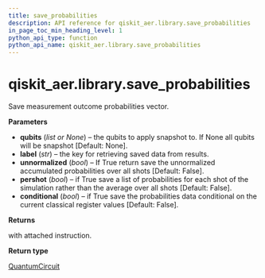 ```yaml
---
title: save_probabilities
description: API reference for qiskit_aer.library.save_probabilities
in_page_toc_min_heading_level: 1
python_api_type: function
python_api_name: qiskit_aer.library.save_probabilities
---
```


# qiskit\_aer.library.save\_probabilities

<Function id="qiskit_aer.library.save_probabilities" github="https://github.com/qiskit/qiskit-aer/tree/stable/0.12/qiskit_aer/library/save_instructions/save_probabilities.py" signature="save_probabilities(self, qubits=None, label='probabilities', unnormalized=False, pershot=False, conditional=False)">
  Save measurement outcome probabilities vector.

  **Parameters**

  *   **qubits** (*list or None*) – the qubits to apply snapshot to. If None all qubits will be snapshot \[Default: None].
  *   **label** (*str*) – the key for retrieving saved data from results.
  *   **unnormalized** (*bool*) – If True return save the unnormalized accumulated probabilities over all shots \[Default: False].
  *   **pershot** (*bool*) – if True save a list of probabilities for each shot of the simulation rather than the average over all shots \[Default: False].
  *   **conditional** (*bool*) – if True save the probabilities data conditional on the current classical register values \[Default: False].

  **Returns**

  with attached instruction.

  **Return type**

  [QuantumCircuit](qiskit.circuit.QuantumCircuit "qiskit.circuit.QuantumCircuit")
</Function>

